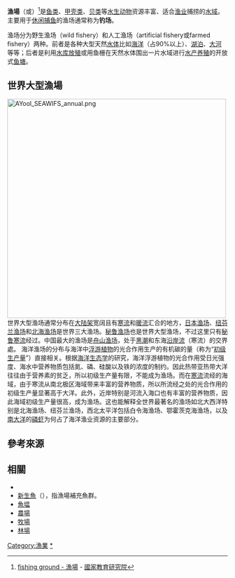 {{multiple issues|
{{copyedit|time=2018-10-23T11:22:56+00:00}}
{{expand|time=2018-10-23T11:22:56+00:00}}
{{refimprove|time=2018-10-23T11:22:56+00:00}}
}}
'''漁場'''（{{lang-en|fishery|link=yes}}或{{lang|en|fishing ground}}）<ref>[http://terms.naer.edu.tw/detail/968901/ fishing ground - 漁場] {{Wayback|url=http://terms.naer.edu.tw/detail/968901/ |date=20200922091237 }} - [[國家教育研究院|國家教育研究院]]</ref>是[[鱼类|鱼类]]、[[甲壳类|甲壳类]]、[[贝类|贝类]]等[[水生动物|水生动物]]资源丰富、适合[[渔业|渔业]]捕捞的[[水域|水域]]。主要用于[[休闲捕鱼|休闲捕鱼]]的渔场通常称为'''钓场'''。

渔场分为野生渔场（wild fishery）和人工渔场（artificial fishery或farmed fishery）两种。前者是各种大型天然[[水体|水体]]比如[[海洋|海洋]]（占90%以上）、[[湖泊|湖泊]]、[[河流|大河]]等等；后者是利用[[水库|水库]][[增殖放流|放殖]]或用鱼栅在天然水体围出一片水域进行[[水产养殖|水产养殖]]的开放式[[鱼塘|鱼塘]]。

== 世界大型漁場 ==
[[Image:AYool_SEAWIFS_annual.png|500px]]
世界大型渔场通常分布在[[大陆架|大陆架]]宽阔且有[[寒流|寒流]]和[[暖流|暖流]]汇合的地方，[[日本渔场|日本渔场]]、[[纽芬兰渔场|纽芬兰渔场]]和[[北海渔场|北海渔场]]是世界三大渔场。[[秘鲁渔场|秘鲁渔场]]也是世界大型渔场，不过这里只有[[秘鲁寒流|秘鲁寒流]]经过。中国最大的渔场是[[舟山渔场|舟山渔场]]，处于[[黑潮|黑潮]]和东海[[沿岸流|沿岸流]]（寒流）的交界處。
海洋渔场的分布与海洋中[[浮游植物|浮游植物]]的光合作用生产的有机碳的量（称为“[[初级生产量|初级生产量]]”）直接相关。根据[[海洋生态学|海洋生态学]]的研究，海洋浮游植物的光合作用受日光强度、海水中营养物质包括氮、磷、硅酸以及铁的浓度的制约。因此热带亚热带大洋往往由于营养素的贫乏，所以初级生产量有限，不能成为渔场。而在[[寒流|寒流]]流经的海域，由于寒流从南北极区海域带来丰富的营养物质，所以所流经之处的光合作用的初级生产量显著高于大洋。此外，近岸特别是河流入海口也有丰富的营养物质，因此海域初级生产量很高，成为渔场。这也能解释全世界最著名的渔场如北大西洋特别是北海渔场、纽芬兰渔场，西北太平洋包括白令海渔场、鄂霍茨克海渔场，以及[[南大洋|南大洋]]的[[磷虾|磷虾]]为何占了海洋渔业资源的主要部分。

==參考來源==
{{reflist|1}}

== 相關 ==
{{wikt|fishing ground}}
*{{tsl|en|Sea state|海況}}
*[[新生魚|新生魚]]（{{lang|en|recruits}}），指漁場補充魚群。
*[[魚塭|魚塭]]
*[[農場|農場]]
*[[牧場|牧場]]
*[[林場|林場]]

{{經濟學小作品}}
[[Category:漁業|Category:漁業]]
[[Category:漁場|*]]